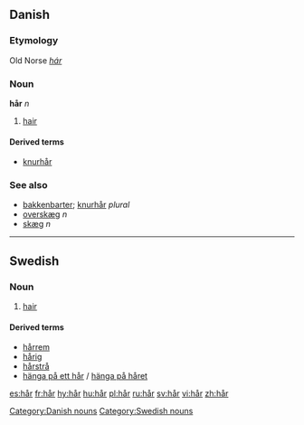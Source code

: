{{see|har|här|hár}}
==Danish==
===Etymology===
Old Norse ''[[hár]]''
===Noun===
'''hår''' ''n''

# [[hair]]

====Derived terms====
*[[knurhår]]

===See also===
*[[bakkenbarter]]; [[knurhår]] ''plural''
*[[overskæg]] ''n''
*[[skæg]] ''n''

[[Category:Danish nouns]]

----

==Swedish==
===Noun===
{{sv-noun-n-zero}}

#[[hair]]

====Derived terms====
*[[hårrem]]
*[[hårig]]
*[[hårstrå]]
*[[hänga på ett hår]] / [[hänga på håret]]

[[Category:Swedish nouns]]

[[es:hår]]
[[fr:hår]]
[[hy:hår]]
[[hu:hår]]
[[pl:hår]]
[[ru:hår]]
[[sv:hår]]
[[vi:hår]]
[[zh:hår]]